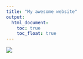 ```yaml
---
title: "My awesome website"
output: 
  html_document:
    toc: true
    toc_float: true
---
```



![](Chowder.jpg)
